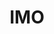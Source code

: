 ---
title: IMO
description: |
    Global manufacturer of industrial automation & control components. Brand recognised for quality, reliability and cost efficiency. Inventory locations in 5 continents. Distribution partners in over 30 countries
link:
    label: Visit Website
    slug: '/products'
image:
    file: '@images/partners/imo-komponents-partner.jpg'
    alt: IMO
seo:
    title: IMO Products from Komponents
    description: |
        Global manufacturer of industrial automation & control components. Brand recognised for quality, reliability and cost efficiency. Inventory locations in 5 continents.
    thumbnail:
        file: '@images/partners/imo-komponents-partner.jpg'
        alt: IMO
---